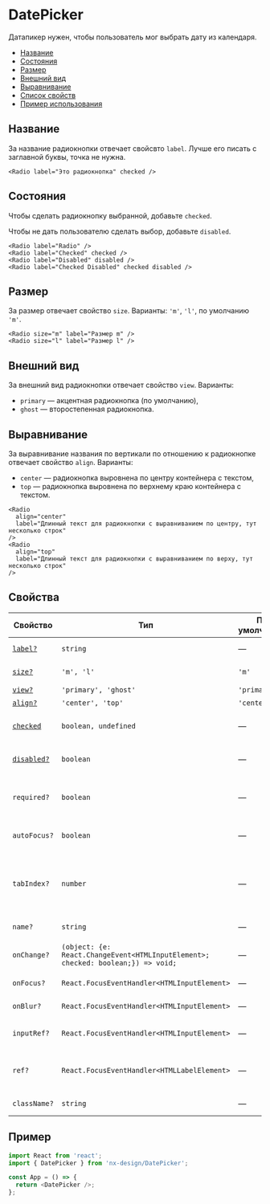 # DatePicker

Датапикер нужен, чтобы пользователь мог выбрать дату из календаря.

- [Название](#название)
- [Состояния](#состояния)
- [Размер](#размер)
- [Внешний вид](#внешний-вид)
- [Выравнивание](#выравнивание)
- [Список свойств](#свойства)
- [Пример использования](#пример)

## Название

За название радиокнопки отвечает свойсвто `label`. Лучше его писать с заглавной буквы, точка не нужна.


```tsx
<Radio label="Это радиокнопка" checked />
```

## Состояния

Чтобы сделать радиокнопку выбранной, добавьте `checked`.

Чтобы не дать пользователю сделать выбор, добавьте `disabled`.


```tsx
<Radio label="Radio" />
<Radio label="Checked" checked />
<Radio label="Disabled" disabled />
<Radio label="Checked Disabled" checked disabled />
```

## Размер

За размер отвечает свойство `size`. Варианты: `'m'`, `'l'`, по умолчанию `'m'`.


```tsx
<Radio size="m" label="Размер m" />
<Radio size="l" label="Размер l" />
```

## Внешний вид

За внешний вид радиокнопки отвечает свойство `view`. Варианты:

- `primary` — акцентная радиокнопка (по умолчанию),
- `ghost` — второстепенная радиокнопка.


## Выравнивание

За выравнивание названия по вертикали по отношению к радиокнопке отвечает свойство `align`. Варианты:

- `center` — радиокнопка выровнена по центру контейнера с текстом,
- `top` — радиокнопка выровнена по верхнему краю контейнера с текстом.


```tsx
<Radio
  align="center"
  label="Длинный текст для радиокнопки с выравниванием по центру, тут несколько строк"
/>
<Radio
  align="top"
  label="Длинный текст для радиокнопки с выравниванием по верху, тут несколько строк"
/>
```

## Свойства

<!-- props:start -->

| Свойство                  | Тип                                                                              | По умолчанию | Описание                                                                     |
| ------------------------- | -------------------------------------------------------------------------------- | ------------ | ---------------------------------------------------------------------------- |
| [`label?`](#название)     | `string`                                                                         | —            | Текст рядом с радиокнопкой                                                   |
| [`size?`](#размер)        | `'m', 'l'`                                                                       | `'m'`        | Размер радиокнопки                                                           |
| [`view?`](#внешний-вид)   | `'primary', 'ghost'`                                                             | `'primary'`  | Внешний вид                                                                  |
| [`align?`](#выравнивание) | `'center', 'top'`                                                                | `'center'`   | Выравнивание                                                                 |
| [`checked`](#состояния)   | `boolean, undefined`                                                             | —            | Делает радиокнопку выбранной                                                 |
| [`disabled?`](#состояния) | `boolean`                                                                        | —            | Делает радиокнопку неактивной                                                |
| `required?`               | `boolean`                                                                        | —            | Такую радиокнопку обязательно нужно выбрать                                  |
| `autoFocus?`              | `boolean`                                                                        | —            | Переносит фокус на эту кнопку                                                |
| `tabIndex?`               | `number`                                                                         | —            | Порядковый номер при переходе между элементами интерфейса по клавише **tab** |
| `name?`                   | `string`                                                                         | —            | Имя для `<input>` в DOM                                                      |
| `onChange?`               | `(object: {e: React.ChangeEvent<HTMLInputElement>; checked: boolean;}) => void;` | —            | Действие при выборе радиокнопки                                              |
| `onFocus?`                | `React.FocusEventHandler<HTMLInputElement>`                                      | —            | Действие по фокусу                                                           |
| `onBlur?`                 | `React.FocusEventHandler<HTMLInputElement>`                                      | —            | Действие при потере фокуса                                                   |
| `inputRef?`               | `React.FocusEventHandler<HTMLInputElement>`                                      | —            | Ссылка на DOM-элемент `<input>`                                              |
| `ref?`                    | `React.FocusEventHandler<HTMLLabelElement>`                                      | —            | Ссылка на корневой DOM-элемент этого компонента                              |
| `className?`              | `string`                                                                         | —            | Дополнительные CSS-классы                                                    |

<!-- props:end -->

## Пример

```ts
import React from 'react';
import { DatePicker } from 'nx-design/DatePicker';

const App = () => {
  return <DatePicker />;
};
```
